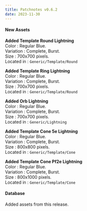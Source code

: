 ```yaml
---
title: Patchnotes v0.6.2
date: 2023-11-30
---
```


#### New Assets

**Added Template Round Lightning**  
Color : Regular Blue.  
Variation : Complete, Burst.  
Size : 700x700 pixels.  
Located in : ``Generic/Template/Round``

**Added Template Ring Lightning**  
Color : Regular Blue.  
Variation : Complete, Burst.  
Size : 700x700 pixels.  
Located in : ``Generic/Template/Round``

**Added Orb Lightning**  
Color : Regular Blue.  
Variation : Complete, Burst.  
Size : 700x700 pixels.  
Located in : ``Generic/Lightning``

**Added Template Cone 5e Lightning**  
Color : Regular Blue.  
Variation : Complete, Burst.  
Size : 800x800 pixels.  
Located in : ``Generic/Template/Cone``

**Added Template Cone Pf2e Lightning**  
Color : Regular Blue.  
Variation : Complete, Burst.  
Size : 800x1000 pixels.  
Located in : ``Generic/Template/Cone``


#### Database

Added assets from this release.



